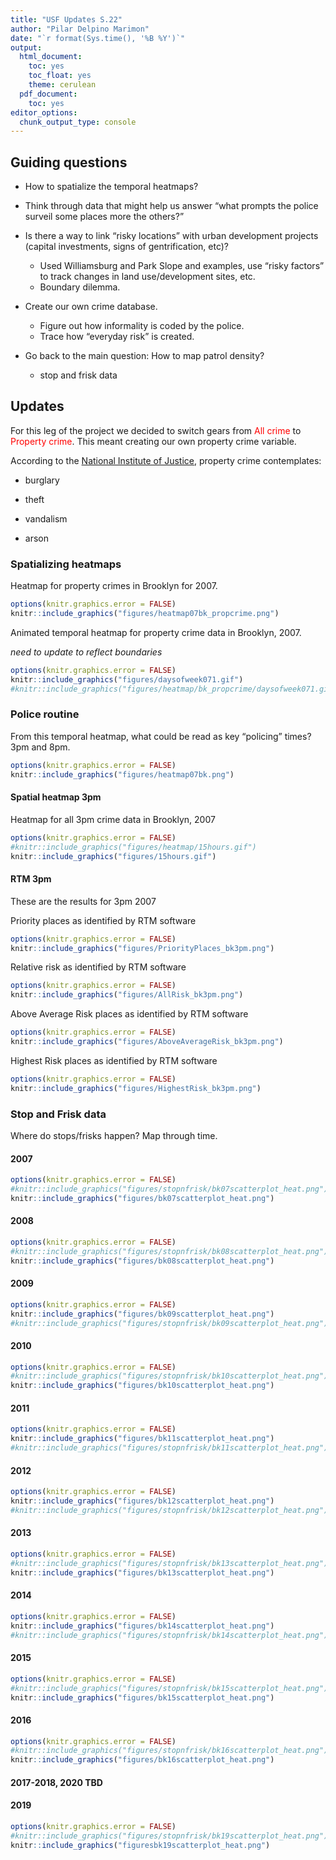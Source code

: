 ```yaml
---
title: "USF Updates S.22"
author: "Pilar Delpino Marimon"
date: "`r format(Sys.time(), '%B %Y')`"
output:
  html_document:
    toc: yes
    toc_float: yes
    theme: cerulean
  pdf_document:
    toc: yes
editor_options:
  chunk_output_type: console
---
```


## Guiding questions


- How to spatialize the temporal heatmaps?


- Think through data that might help us answer "what prompts the police surveil some places more the others?"



- Is there a way to link "risky locations" with urban development projects (capital investments, signs of gentrification, etc)?
  + Used Williamsburg and Park Slope and examples, use "risky factors" to track changes in  land use/development sites, etc.
  + Boundary dilemma.



- Create our own crime database.
  + Figure out how informality is coded by the police. 
  + Trace how "everyday risk" is created.



- Go back to the main question: How to map patrol density?
  + stop and frisk data



## Updates


For this leg of the project we decided to switch gears from <span style="color: red;">All crime</span> to <span style="color: red;">Property crime</span>. This meant creating our own property crime variable.


According to the [National Institute of Justice](https://nij.ojp.gov/topics/crime/property-crimes), property crime contemplates:

- burglary

- theft

- vandalism

- arson



### Spatializing heatmaps


Heatmap for property crimes in Brooklyn for 2007. 

```r
options(knitr.graphics.error = FALSE)
knitr::include_graphics("figures/heatmap07bk_propcrime.png")
```



Animated temporal heatmap for property crime data in Brooklyn, 2007.


_need to update to reflect boundaries_

```r
options(knitr.graphics.error = FALSE)
knitr::include_graphics("figures/daysofweek071.gif")
#knitr::include_graphics("figures/heatmap/bk_propcrime/daysofweek071.gif")

```



### Police routine

From this temporal heatmap, what could be read as key "policing" times? 3pm and 8pm.

```r
options(knitr.graphics.error = FALSE)
knitr::include_graphics("figures/heatmap07bk.png")
```



#### Spatial heatmap 3pm

Heatmap for all 3pm crime data in Brooklyn, 2007

```r
options(knitr.graphics.error = FALSE)
#knitr::include_graphics("figures/heatmap/15hours.gif")
knitr::include_graphics("figures/15hours.gif")

```

#### RTM 3pm

These are the results for 3pm 2007

Priority places as identified by RTM software
```r
options(knitr.graphics.error = FALSE)
knitr::include_graphics("figures/PriorityPlaces_bk3pm.png")
```

Relative risk as identified by RTM software
```r
options(knitr.graphics.error = FALSE)
knitr::include_graphics("figures/AllRisk_bk3pm.png")
```

Above Average Risk places as identified by RTM software
```r
options(knitr.graphics.error = FALSE)
knitr::include_graphics("figures/AboveAverageRisk_bk3pm.png")
```

Highest Risk places as identified by RTM software
```r
options(knitr.graphics.error = FALSE)
knitr::include_graphics("figures/HighestRisk_bk3pm.png")
```




### Stop and Frisk data

Where do stops/frisks happen? Map through time.

#### 2007

```r
options(knitr.graphics.error = FALSE)
#knitr::include_graphics("figures/stopnfrisk/bk07scatterplot_heat.png")
knitr::include_graphics("figures/bk07scatterplot_heat.png")

```

#### 2008

```r
options(knitr.graphics.error = FALSE)
#knitr::include_graphics("figures/stopnfrisk/bk08scatterplot_heat.png")
knitr::include_graphics("figures/bk08scatterplot_heat.png")

```

#### 2009

```r
options(knitr.graphics.error = FALSE)
knitr::include_graphics("figures/bk09scatterplot_heat.png")
#knitr::include_graphics("figures/stopnfrisk/bk09scatterplot_heat.png")

```

#### 2010

```r
options(knitr.graphics.error = FALSE)
#knitr::include_graphics("figures/stopnfrisk/bk10scatterplot_heat.png")
knitr::include_graphics("figures/bk10scatterplot_heat.png")

```

#### 2011

```r
options(knitr.graphics.error = FALSE)
knitr::include_graphics("figures/bk11scatterplot_heat.png")
#knitr::include_graphics("figures/stopnfrisk/bk11scatterplot_heat.png")

```

#### 2012

```r
options(knitr.graphics.error = FALSE)
knitr::include_graphics("figures/bk12scatterplot_heat.png")
#knitr::include_graphics("figures/stopnfrisk/bk12scatterplot_heat.png")

```

#### 2013

```r
options(knitr.graphics.error = FALSE)
#knitr::include_graphics("figures/stopnfrisk/bk13scatterplot_heat.png")
knitr::include_graphics("figures/bk13scatterplot_heat.png")

```

#### 2014

```r
options(knitr.graphics.error = FALSE)
knitr::include_graphics("figures/bk14scatterplot_heat.png")
#knitr::include_graphics("figures/stopnfrisk/bk14scatterplot_heat.png")

```

#### 2015

```r
options(knitr.graphics.error = FALSE)
#knitr::include_graphics("figures/stopnfrisk/bk15scatterplot_heat.png")
knitr::include_graphics("figures/bk15scatterplot_heat.png")

```

#### 2016

```r
options(knitr.graphics.error = FALSE)
#knitr::include_graphics("figures/stopnfrisk/bk16scatterplot_heat.png")
knitr::include_graphics("figures/bk16scatterplot_heat.png")

```

#### 2017-2018, 2020 TBD

#### 2019

```r
options(knitr.graphics.error = FALSE)
#knitr::include_graphics("figures/stopnfrisk/bk19scatterplot_heat.png")
knitr::include_graphics("figuresbk19scatterplot_heat.png")

```





